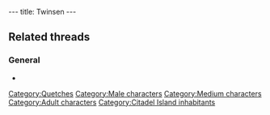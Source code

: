 ---
title: Twinsen
---

{{Character|
Name=Twinsen|
Image=TWINSEN.jpg|
Race=[[Quetch]]|
Gender=Male|
Size=Medium|
Age=Adult}}

==Related threads==
===General===
* {{thread|id=10988|title=Twinsen`s tattoo}}

{{Stub}}

[[Category:Quetches]]
[[Category:Male characters]]
[[Category:Medium characters]]
[[Category:Adult characters]]
[[Category:Citadel Island inhabitants]]